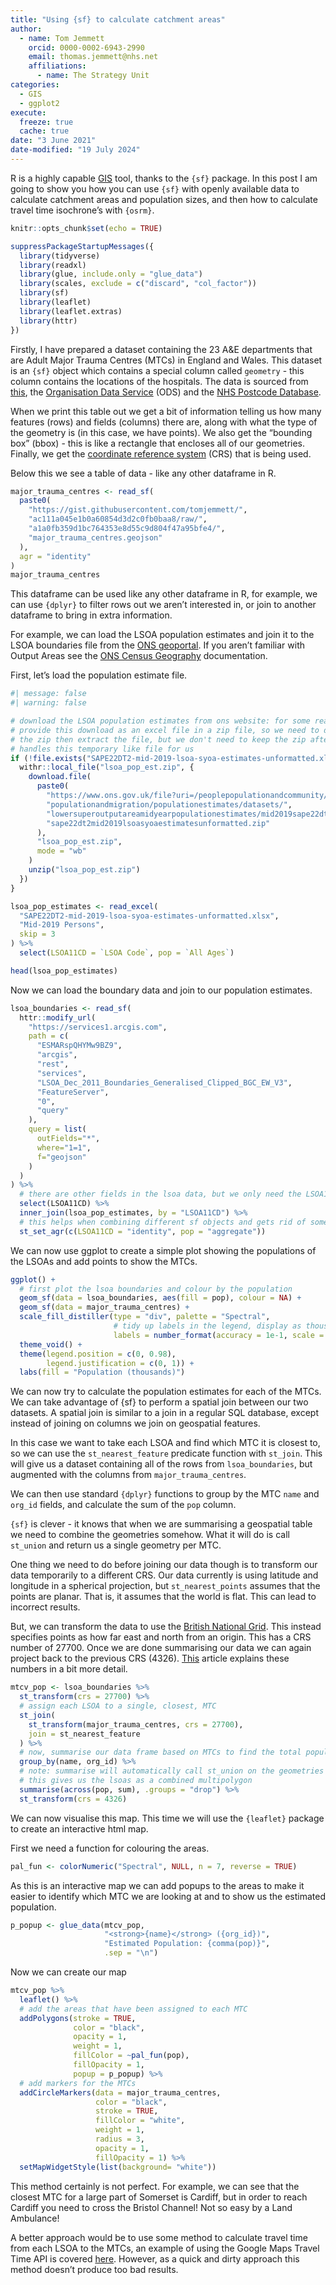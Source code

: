 ```yaml
---
title: "Using {sf} to calculate catchment areas"
author:
  - name: Tom Jemmett
    orcid: 0000-0002-6943-2990
    email: thomas.jemmett@nhs.net
    affiliations:
      - name: The Strategy Unit
categories:
  - GIS
  - ggplot2
execute: 
  freeze: true
  cache: true
date: "3 June 2021"
date-modified: "19 July 2024"
---
```


R is a highly capable [GIS][gis] tool, thanks to the `{sf}` package.
In this post I am going to show you how you can use `{sf}` with openly available
data to calculate catchment areas and population sizes, and then how to
calculate travel time isochrone’s with `{osrm}`. 

```r
knitr::opts_chunk$set(echo = TRUE)

suppressPackageStartupMessages({
  library(tidyverse)
  library(readxl)
  library(glue, include.only = "glue_data")
  library(scales, exclude = c("discard", "col_factor"))
  library(sf)
  library(leaflet)
  library(leaflet.extras)
  library(httr)
})
```

Firstly, I have prepared a dataset containing the 23 A&E departments that are
Adult Major Trauma Centres (MTCs) in England and Wales. This dataset is an
`{sf}` object which contains a special column called `geometry` - this column
contains the locations of the hospitals. The data is sourced from
[this][mts_map], the [Organisation Data Service][ods] (ODS) and the
[NHS Postcode Database][nhspd].

When we print this table out we get a bit of information telling us how many
features (rows) and fields (columns) there are, along with what the type of
the geometry is (in this case, we have points). We also get the "bounding box"
(bbox) - this is like a rectangle that encloses all of our geometries. Finally,
we get the [coordinate reference system][crs] (CRS) that is being used.

Below this we see a table of data - like any other dataframe in R.

```r
major_trauma_centres <- read_sf(
  paste0(
    "https://gist.githubusercontent.com/tomjemmett/",
    "ac111a045e1b0a60854d3d2c0fb0baa8/raw/",
    "a1a0fb359d1bc764353e8d55c9d804f47a95bfe4/",
    "major_trauma_centres.geojson"
  ),
  agr = "identity"
)
major_trauma_centres
```

This dataframe can be used like any other dataframe in R, for example, we can
use `{dplyr}` to filter rows out we aren't interested in, or join to another
dataframe to bring in extra information.

For example, we can load the LSOA population estimates and join it to the LSOA
boundaries file from the [ONS geoportal][lsoa_boundaries]. If you aren't
familiar with Output Areas see the [ONS Census Geography][oa] documentation.

First, let's load the population estimate file.

```r
#| message: false
#| warning: false

# download the LSOA population estimates from ons website: for some reason they
# provide this download as an excel file in a zip file, so we need to download
# the zip then extract the file, but we don't need to keep the zip after. withr
# handles this temporary like file for us
if (!file.exists("SAPE22DT2-mid-2019-lsoa-syoa-estimates-unformatted.xlsx")) {
  withr::local_file("lsoa_pop_est.zip", {
    download.file(
      paste0(
        "https://www.ons.gov.uk/file?uri=/peoplepopulationandcommunity/",
        "populationandmigration/populationestimates/datasets/",
        "lowersuperoutputareamidyearpopulationestimates/mid2019sape22dt2/",
        "sape22dt2mid2019lsoasyoaestimatesunformatted.zip"
      ),
      "lsoa_pop_est.zip",
      mode = "wb"
    )
    unzip("lsoa_pop_est.zip")
  })
}

lsoa_pop_estimates <- read_excel(
  "SAPE22DT2-mid-2019-lsoa-syoa-estimates-unformatted.xlsx",
  "Mid-2019 Persons",
  skip = 3
) %>%
  select(LSOA11CD = `LSOA Code`, pop = `All Ages`)

head(lsoa_pop_estimates)
```

Now we can load the boundary data and join to our population estimates.

```r
lsoa_boundaries <- read_sf(
  httr::modify_url(
    "https://services1.arcgis.com",
    path = c(
      "ESMARspQHYMw9BZ9",
      "arcgis",
      "rest",
      "services",
      "LSOA_Dec_2011_Boundaries_Generalised_Clipped_BGC_EW_V3",
      "FeatureServer",
      "0",
      "query"
    ),
    query = list(
      outFields="*",
      where="1=1",
      f="geojson"
    )
  )
) %>%
  # there are other fields in the lsoa data, but we only need the LSOA11CD field
  select(LSOA11CD) %>%
  inner_join(lsoa_pop_estimates, by = "LSOA11CD") %>%
  # this helps when combining different sf objects and gets rid of some messages
  st_set_agr(c(LSOA11CD = "identity", pop = "aggregate"))
```

We can now use ggplot to create a simple plot showing the populations of the
LSOAs and add points to show the MTCs.

```r
ggplot() +
  # first plot the lsoa boundaries and colour by the population
  geom_sf(data = lsoa_boundaries, aes(fill = pop), colour = NA) +
  geom_sf(data = major_trauma_centres) +
  scale_fill_distiller(type = "div", palette = "Spectral",
                       # tidy up labels in the legend, display as thousands
                       labels = number_format(accuracy = 1e-1, scale = 1e-3, suffix = "k")) +
  theme_void() +
  theme(legend.position = c(0, 0.98),
        legend.justification = c(0, 1)) +
  labs(fill = "Population (thousands)")
```

We can now try to calculate the population estimates for each of the MTCs. We
can take advantage of {sf} to perform a spatial join between our two datasets.
A spatial join is similar to a join in a regular SQL database, except instead of
joining on columns we join on geospatial features.

In this case we want to take each LSOA and find which MTC it is closest to, so
we can use the `st_nearest_feature` predicate function with `st_join`. This will
give us a dataset containing all of the rows from `lsoa_boundaries`, but
augmented with the columns from `major_trauma_centres`.

We can then use standard `{dplyr}` functions to group by the MTC `name` and
`org_id` fields, and calculate the sum of the `pop` column.

`{sf}` is clever - it knows that when we are summarising a geospatial table we
need to combine the geometries somehow. What it will do is call `st_union` and
return us a single geometry per MTC.

One thing we need to do before joining our data though is to transform our data
temporarily to a different CRS. Our data currently is using latitude and
longitude in a spherical projection, but `st_nearest_points` assumes that the
points are planar. That is, it assumes that the world is flat. This can lead to
incorrect results.

But, we can transform the data to use the [British National Grid][bng]. This
instead specifies points as how far east and north from an origin. This has a
CRS number of 27700. Once we are done summarising our data we can again
project back to the previous CRS (4326). [This][understanding_crs] article
explains these numbers in a bit more detail.

```r
mtcv_pop <- lsoa_boundaries %>%
  st_transform(crs = 27700) %>%
  # assign each LSOA to a single, closest, MTC
  st_join(
    st_transform(major_trauma_centres, crs = 27700),
    join = st_nearest_feature
  ) %>%
  # now, summarise our data frame based on MTCs to find the total population
  group_by(name, org_id) %>%
  # note: summarise will automatically call st_union on the geometries
  # this gives us the lsoas as a combined multipolygon
  summarise(across(pop, sum), .groups = "drop") %>%
  st_transform(crs = 4326)
```

We can now visualise this map. This time we will use the `{leaflet}` package to
create an interactive html map.

First we need a function for colouring the areas.

```r
pal_fun <- colorNumeric("Spectral", NULL, n = 7, reverse = TRUE)
```

As this is an interactive map we can add popups to the areas to make it easier
to identify which MTC we are looking at and to show us the estimated population.

```r
p_popup <- glue_data(mtcv_pop,
                     "<strong>{name}</strong> ({org_id})",
                     "Estimated Population: {comma(pop)}",
                     .sep = "\n")
```

Now we can create our map

```r
mtcv_pop %>%
  leaflet() %>%
  # add the areas that have been assigned to each MTC
  addPolygons(stroke = TRUE,
              color = "black",
              opacity = 1,
              weight = 1,
              fillColor = ~pal_fun(pop),
              fillOpacity = 1,
              popup = p_popup) %>%
  # add markers for the MTCs
  addCircleMarkers(data = major_trauma_centres,
                   color = "black",
                   stroke = TRUE,
                   fillColor = "white",
                   weight = 1,
                   radius = 3,
                   opacity = 1,
                   fillOpacity = 1) %>%
  setMapWidgetStyle(list(background= "white"))
```

This method certainly is not perfect. For example, we can see that the closest
MTC for a large part of Somerset is Cardiff, but in order to reach Cardiff you
need to cross the Bristol Channel! Not so easy by a Land Ambulance!

A better approach would be to use some method to calculate travel time from each
LSOA to the MTCs, an example of using the Google Maps Travel Time API is
covered [here][gapi_travel]. However, as a quick and dirty approach this method
doesn't produce too bad results.

[gis]: https://en.wikipedia.org/wiki/Geographic_information_system
[mts_map]: https://www.nhs.uk/NHSEngland/AboutNHSservices/Emergencyandurgentcareservices/Documents/2016/MTS-map.pdf
[ods]: https://digital.nhs.uk/services/organisation-data-service
[nhspd]: https://geoportal.statistics.gov.uk/datasets/nhs-postcode-directory-uk-full-november-2020
[crs]: https://en.wikipedia.org/wiki/Spatial_reference_system
[lsoa_boundaries]: https://geoportal.statistics.gov.uk/datasets/lower-layer-super-output-areas-december-2011-boundaries-super-generalised-clipped-bsc-ew-v3?geometry=-25.530%2C48.013%2C21.184%2C57.298
[oa]: https://www.ons.gov.uk/methodology/geography/ukgeographies/censusgeography#output-area-oa
[bng]: https://en.wikipedia.org/wiki/Ordnance_Survey_National_Grid
[understanding_crs]: https://www.earthdatascience.org/courses/earth-analytics/spatial-data-r/understand-epsg-wkt-and-other-crs-definition-file-types/
[gapi_travel]: https://hwangnyc.medium.com/calculating-travel-time-and-distance-using-google-maps-api-in-r-bbc5b74df066
